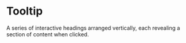 # Tooltip
A series of interactive headings arranged vertically, each revealing a section of content when clicked.



